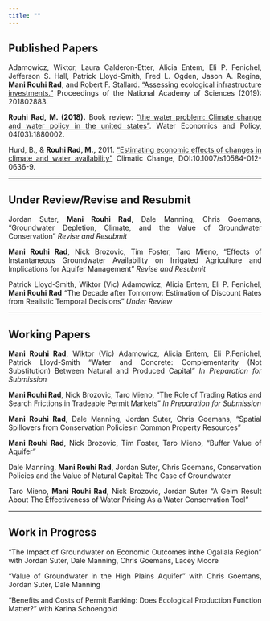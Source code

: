 ```yaml
---
title: ""
---
```


<style>
body {
text-align: justify}
</style>


## Published Papers  

Adamowicz, Wiktor, Laura Calderon-Etter, Alicia Entem, Eli P. Fenichel, Jefferson S. Hall, Patrick Lloyd-Smith, Fred L. Ogden, Jason A. Regina, **Mani Rouhi Rad**, and Robert F. Stallard. ["Assessing ecological infrastructure investments."](https://www.pnas.org/content/early/2019/01/04/1802883116) Proceedings of the National Academy of Sciences (2019): 201802883.  

**Rouhi Rad, M. (2018).** Book review: ["the water problem: Climate change and water policy in the united states"](https://ideas.repec.org/a/wsi/wepxxx/v04y2018i03ns2382624x18800024.html). Water Economics and Policy, 04(03):1880002.

Hurd, B., & **Rouhi Rad, M.,** 2011. [“Estimating economic effects of changes in climate and water availability”](https://wordpress.nmsu.edu/bhurd/files/2017/01/J-24-Hurd-and-Rouhi-Rad-2012-Estimating-economic-effects-of-changes-in-climate-and-water-availability-Climatic-Change.pdf) Climatic Change, DOI:10.1007/s10584-012-0636-9.

***

## Under Review/Revise and Resubmit

Jordan Suter, **Mani Rouhi Rad**, Dale Manning, Chris Goemans, "Groundwater Depletion, Climate, and the Value of Groundwater Conservation" *Revise and Resubmit*

**Mani Rouhi Rad**, Nick Brozovic, Tim Foster, Taro Mieno, "Effects of Instantaneous Groundwater Availability on Irrigated Agriculture and Implications for Aquifer Management" *Revise and Resubmit*

Patrick Lloyd-Smith, Wiktor (Vic) Adamowicz, Alicia Entem, Eli P. Fenichel, **Mani Rouhi Rad** "The Decade after Tomorrow: Estimation of Discount Rates from Realistic Temporal Decisions" *Under Review*

***

## Working Papers

**Mani Rouhi Rad**, Wiktor (Vic) Adamowicz, Alicia Entem, Eli P.Fenichel, Patrick Lloyd-Smith "Water and Concrete: Complementarity (Not Substitution) Between Natural and Produced Capital" *In Preparation for Submission*

**Mani Rouhi Rad**, Nick Brozovic, Taro Mieno, "The Role of Trading Ratios and Search Frictions in Tradeable Permit Markets" *In Preparation for Submission*

**Mani Rouhi Rad**, Dale Manning, Jordan Suter, Chris Goemans, "Spatial Spillovers from Conservation Policiesin Common Property Resources"

**Mani Rouhi Rad**, Nick Brozovic, Tim Foster, Taro Mieno, "Buffer Value of Aquifer" 

Dale Manning, **Mani Rouhi Rad**, Jordan Suter, Chris Goemans, Conservation Policies and the Value of Natural Capital: The Case of Groundwater

Taro Mieno, **Mani Rouhi Rad**, Nick Brozovic, Jordan Suter "A Geim Result About The Effectiveness of Water Pricing As a Water Conservation Tool"

***

## Work in Progress

"The Impact of Groundwater on Economic Outcomes inthe Ogallala Region" with  Jordan Suter, Dale Manning, Chris Goemans, Lacey Moore

"Value of Groundwater in the High Plains Aquifer" with  Chris Goemans, Jordan Suter, Dale Manning

"Benefits and Costs of Permit Banking: Does Ecological Production Function Matter?" with  Karina Schoengold




